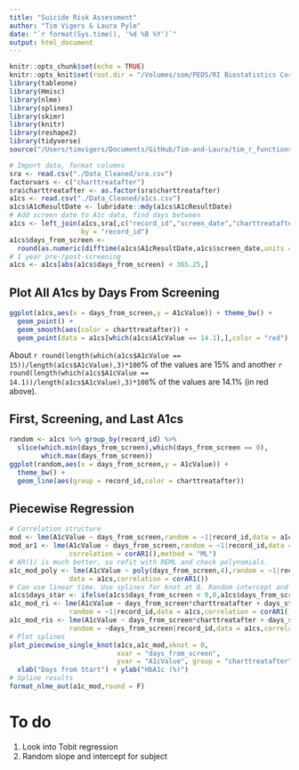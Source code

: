 ```yaml
---
title: "Suicide Risk Assessment"
author: "Tim Vigers & Laura Pyle"
date: "`r format(Sys.time(), '%d %B %Y')`"
output: html_document
---
```


```r
knitr::opts_chunk$set(echo = TRUE)
knitr::opts_knit$set(root.dir = "/Volumes/som/PEDS/RI Biostatistics Core/Shared/Shared Projects/Laura/BDC/Projects/Shideh Majidi/Depression")
library(tableone)
library(Hmisc)
library(nlme)
library(splines)
library(skimr)
library(knitr)
library(reshape2)
library(tidyverse)
source("/Users/timvigers/Documents/GitHub/Tim-and-Laura/tim_r_functions.R")
```

```r
# Import data, format columns
sra <- read.csv("./Data_Cleaned/sra.csv")
factorvars <- c("charttreatafter")
sra$charttreatafter <- as.factor(sra$charttreatafter)
a1cs <- read.csv("./Data_Cleaned/a1cs.csv")
a1cs$A1cResultDate <- lubridate::mdy(a1cs$A1cResultDate)
# Add screen date to A1c data, find days between
a1cs <- left_join(a1cs,sra[,c("record_id","screen_date","charttreatafter")],
                  by = "record_id")
a1cs$days_from_screen <- 
  round(as.numeric(difftime(a1cs$A1cResultDate,a1cs$screen_date,units = "days")))
# 1 year pre-/post-screening
a1cs <- a1cs[abs(a1cs$days_from_screen) < 365.25,]
```

## Plot All A1cs by Days From Screening

```r
ggplot(a1cs,aes(x = days_from_screen,y = A1cValue)) + theme_bw() +
  geom_point() +
  geom_smooth(aes(color = charttreatafter)) + 
  geom_point(data = a1cs[which(a1cs$A1cValue == 14.1),],color = "red")
```

About `r round(length(which(a1cs$A1cValue == 15))/length(a1cs$A1cValue),3)*100`% of the values are 15% and another `r round(length(which(a1cs$A1cValue == 14.1))/length(a1cs$A1cValue),3)*100`% of the values are 14.1% (in red above).

## First, Screening, and Last A1cs

```r
random <- a1cs %>% group_by(record_id) %>% 
  slice(which.min(days_from_screen),which(days_from_screen == 0), 
        which.max(days_from_screen))
ggplot(random,aes(x = days_from_screen,y = A1cValue)) + 
  theme_bw() +
  geom_line(aes(group = record_id,color = charttreatafter))
```

## Piecewise Regression

```r
# Correlation structure
mod <- lme(A1cValue ~ days_from_screen,random = ~1|record_id,data = a1cs,method = "ML")
mod_ar1 <- lme(A1cValue ~ days_from_screen,random = ~1|record_id,data = a1cs,
               correlation = corAR1(),method = "ML")
# AR(1) is much better, so refit with REML and check polynomials. 
a1c_mod_poly <- lme(A1cValue ~ poly(days_from_screen,4),random = ~1|record_id,
               data = a1cs,correlation = corAR1())
# Can use linear time. Use splines for knot at 0. Random intercept and slope for subject.
a1cs$days_star <- ifelse(a1cs$days_from_screen < 0,0,a1cs$days_from_screen)
a1c_mod_ri <- lme(A1cValue ~ days_from_screen*charttreatafter + days_star*charttreatafter,
               random = ~1|record_id,data = a1cs,correlation = corAR1())
a1c_mod_ris <- lme(A1cValue ~ days_from_screen*charttreatafter + days_star*charttreatafter,
               random = ~days_from_screen|record_id,data = a1cs,correlation = corAR1())
# Plot splines
plot_piecewise_single_knot(a1cs,a1c_mod,xknot = 0,
                           xvar = "days_from_screen",
                           yvar = "A1cValue", group = "charttreatafter") + 
  xlab("Days from Start") + ylab("HbA1c (%)")
# Spline results
format_nlme_out(a1c_mod,round = F)
```

# To do

1. Look into Tobit regression
2. Random slope and intercept for subject